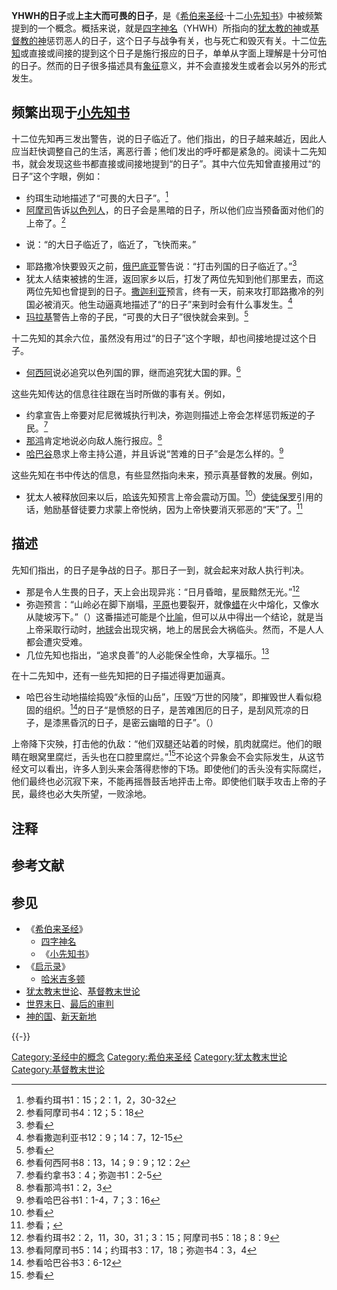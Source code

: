 {{希伯来圣经}}
{{先知书}}
{{Jew}}
{{基督教末世论}}

'''YHWH的日子'''或'''上主大而可畏的日子'''，是《[[希伯来圣经|希伯来圣经]]·十二[[小先知书|小先知书]]》中被频繁提到的一个概念。概括来说，就是[[四字神名|四字神名]]（YHWH）所指向的[[犹太教的神|犹太教的神]]或[[基督教的神|基督教的神]]惩罚恶人的日子，这个日子与战争有关，也与死亡和毁灭有关。十二位[[先知|先知]]或直接或间接的提到这个日子是{{YHWH}}施行报应的日子，单单从字面上理解是十分可怕的日子。然而{{YHWH}}的日子很多描述具有[[象征|象征]]意义，并不会直接发生或者会以另外的形式发生。

== 频繁出现于[[小先知书|小先知书]] ==
十二位先知再三发出警告，说{{YHWH}}的日子临近了{{NoteTag|[[以赛亚|以赛亚]]跟十二先知中较早的一批同时代，以西结则跟较后的一批同时代。两位先知都曾警告人：{{YHWH}}的日子临近了。可参看以赛亚书13：6，9；以西结书7：19；13：5。}}。他们指出，{{YHWH}}的日子越来越近，因此人应当赶快调整自己的生活，离恶行善；他们发出的呼吁都是紧急的。阅读十二先知书，就会发现这些书都直接或间接地提到“{{YHWH}}的日子”。其中六位先知曾直接用过“{{YHWH}}的日子”这个字眼，例如：
* 约珥生动地描述了“{{YHWH}}可畏的大日子”。<ref>参看约珥书1：15；2：1，2，30-32</ref>
* [[阿摩司|阿摩司]]告诉[[以色列人|以色列人]]，{{YHWH}}的日子会是黑暗的日子，所以他们应当预备面对他们的上帝了。<ref>参看阿摩司书4：12；5：18</ref>
* {{Bible|西番雅书|1|14}}说：“{{YHWH}}的大日子临近了，临近了，飞快而来。”
* 耶路撒冷快要毁灭之前，[[俄巴底亚|俄巴底亚]]警告说：“{{YHWH}}打击列国的日子临近了。”<ref>参看{{Bible|俄巴底亚书|15}}</ref>
* 犹太人结束被掳的生涯，返回家乡以后，{{YHWH}}打发了两位先知到他们那里去，而这两位先知也曾提到{{YHWH}}的日子。[[撒迦利亚|撒迦利亚]]预言，终有一天，前来攻打耶路撒冷的列国必被消灭。他生动逼真地描述了“{{YHWH}}的日子”来到时会有什么事发生。<ref>参看撒迦利亚书12：9；14：7，12-15</ref>
* [[玛拉基|玛拉基]]警告上帝的子民，“{{YHWH}}可畏的大日子”很快就会来到。<ref>参看{{Bible|玛拉基书|4|1-5}}</ref>
十二先知的其余六位，虽然没有用过“{{YHWH}}的日子”这个字眼，却也间接地提过这个日子。
* [[何西阿|何西阿]]说{{YHWH}}必追究以色列国的罪，继而追究犹大国的罪。<ref>参看何西阿书8：13，14；9：9；12：2</ref>
这些先知传达的信息往往跟{{YHWH}}在当时所做的事有关。例如，
* 约拿宣告上帝要对尼尼微城执行判决，弥迦则描述上帝会怎样惩罚叛逆的子民。<ref>参看约拿书3：4；弥迦书1：2-5</ref>
* [[那鸿|那鸿]]肯定地说{{YHWH}}必向敌人施行报应。<ref>参看那鸿书1：2，3</ref>
* [[哈巴谷|哈巴谷]]恳求上帝主持公道，并且诉说“苦难的日子”会是怎么样的。<ref>参看哈巴谷书1：1-4，7；3：16</ref>
这些先知在书中传达的信息，有些显然指向未来，预示真基督教的发展。例如，
* 犹太人被释放回来以后，[[哈该|哈该]]先知预言上帝会震动万国。<ref>参看{{Bible|哈该书|2|6, 7}}</ref>）[[使徒保罗|使徒保罗]]引用{{Bible|哈该书|2|6}}的话，勉励基督徒要力求蒙上帝悦纳，因为上帝快要消灭邪恶的“天”了。<ref>参看{{Bible|希伯来书|12|25-29}}；{{Bible|启示录|21|1}}</ref>

== 描述 ==
先知们指出，{{YHWH}}的日子是争战的日子。那日子一到，{{YHWH}}就会起来对敌人执行判决。
* 那是令人生畏的日子，天上会出现异兆：“日月昏暗，星辰黯然无光。”<ref>参看约珥书2：2，11，30，31；3：15；阿摩司书5：18；8：9</ref>
* 弥迦预言：“山岭必在{{YHWH}}脚下崩塌，[[平原|平原]]也要裂开，就像[[蜡|蜡]]在火中熔化，又像水从陡坡泻下。”（{{Bible|弥迦书|1|4}}）这番描述可能是个[[比喻|比喻]]，但可以从中得出一个结论，就是当上帝采取行动时，[[地球|地球]]会出现灾祸，地上的居民会大祸临头。然而，不是人人都会遭灾受难。
* 几位先知也指出，“追求良善”的人必能保全性命，大享福乐。<ref>参看阿摩司书5：14；约珥书3：17，18；弥迦书4：3，4</ref>
在十二先知中，还有一些先知把{{YHWH}}的日子描述得更加逼真。
* 哈巴谷生动地描绘{{YHWH}}捣毁“永恒的山岳”，压毁“万世的冈陵”，即摧毁世人看似稳固的组织。<ref>参看哈巴谷书3：6-12</ref>{{YHWH}}的日子“是愤怒的日子，是苦难困厄的日子，是刮风荒凉的日子，是漆黑昏沉的日子，是密云幽暗的日子”。（{{Bible|西番雅书|1|14-17}}）

上帝降下灾殃，打击他的仇敌：“他们双腿还站着的时候，肌肉就腐烂。他们的眼睛在眼窝里腐烂，舌头也在口腔里腐烂。”<ref>参看{{Bible|撒迦利亚书|14|12}}</ref>不论这个异象会不会实际发生，从这节经文可以看出，许多人到头来会落得悲惨的下场。即使他们的舌头没有实际腐烂，他们最终也必沉寂下来，不能再摇唇鼓舌地抨击上帝。即使他们联手攻击上帝的子民，最终也必大失所望，一败涂地。

== 注释 ==
{{NoteFoot}}

== 参考文献 ==
{{Reflist|30em}}

== 参见 ==
{{Portal box|犹太教|基督教}}
* 《[[希伯来圣经|希伯来圣经]]》
** [[四字神名|四字神名]]
** 《[[小先知书|小先知书]]》
* 《[[启示录|启示录]]》
** [[哈米吉多顿|哈米吉多顿]]
* [[犹太教末世论|犹太教末世论]]、[[基督教末世论|基督教末世论]]
* [[世界末日|世界末日]]、[[最后的审判|最后的审判]]
* [[神的国|神的国]]、[[新天新地|新天新地]]

{{-}}
{{犹太人和犹太教}}
{{基督}}
{{末世论}}
{{Doomsday}}

[[Category:圣经中的概念|Category:圣经中的概念]]
[[Category:希伯来圣经|Category:希伯来圣经]]
[[Category:犹太教末世论|Category:犹太教末世论]]
[[Category:基督教末世论|Category:基督教末世论]]